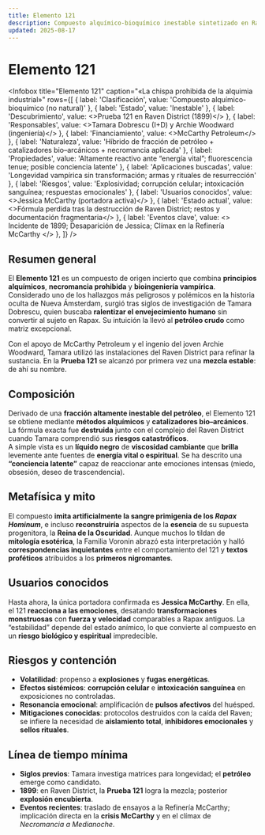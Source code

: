 ```yaml
---
title: Elemento 121
description: Compuesto alquímico-bioquímico inestable sintetizado en Raven District (Prueba 121); clave en la conspiración de Nueva Ámsterdam.
updated: 2025-08-17
---
```



# Elemento 121

<Infobox
  title="Elemento 121"
  caption="«La chispa prohibida de la alquimia industrial»"
  rows={[
    { label: 'Clasificación', value: 'Compuesto alquímico-bioquímico (no natural)' },
    { label: 'Estado', value: 'Inestable' },
    { label: 'Descubrimiento', value: <>Prueba 121 en <Link to="/CrSaSo/lugares/Raven%20District">Raven District</Link> (1899)</> },
    { label: 'Responsables', value: <><Link to="/CrSaSo/personajes/Tamara%20Dobrescu">Tamara Dobrescu</Link> (I+D) y <Link to="/CrSaSo/personajes/Archie%20Woodward">Archie Woodward</Link> (ingeniería)</> },
    { label: 'Financiamiento', value: <><Link to="/CrSaSo/familias/McCarthy%20Petroleum">McCarthy Petroleum</Link></> },
    { label: 'Naturaleza', value: 'Híbrido de fracción de petróleo + catalizadores bio–arcánicos + necromancia aplicada' },
    { label: 'Propiedades', value: 'Altamente reactivo ante “energía vital”; fluorescencia tenue; posible conciencia latente' },
    { label: 'Aplicaciones buscadas', value: 'Longevidad vampírica sin transformación; armas y rituales de resurrección' },
    { label: 'Riesgos', value: 'Explosividad; corrupción celular; intoxicación sanguínea; respuestas emocionales' },
    { label: 'Usuarios conocidos', value: <><Link to="/CrSaSo/personajes/Jessica%20McCarthy">Jessica McCarthy</Link> (portadora activa)</> },
    { label: 'Estado actual', value: <>Fórmula perdida tras la destrucción de <Link to="/CrSaSo/lugares/Raven%20District">Raven District</Link>; restos y documentación fragmentaria</> },
    { label: 'Eventos clave', value: <>
      <Link to="/CrSaSo/lugares/Raven%20District">Incidente de 1899</Link>; 
      <Link to="/CrSaSo/eventos/Desaparicion%20de%20Jessica%20McCarthy">Desaparición de Jessica</Link>; 
      <Link to="/CrSaSo/lugares/La%20Refiner%C3%ADa%20McCarthy">Clímax en la Refinería McCarthy</Link>
    </> },
  ]}
/>

## Resumen general
El **Elemento 121** es un compuesto de origen incierto que combina **principios alquímicos**, **necromancia prohibida** y **bioingeniería vampírica**. Considerado uno de los hallazgos más peligrosos y polémicos en la historia oculta de <Link to="/CrSaSo/lugares/Nueva%20Ámsterdam">Nueva Ámsterdam</Link>, surgió tras siglos de investigación de <Link to="/CrSaSo/personajes/Tamara%20Dobrescu">Tamara Dobrescu</Link>, quien buscaba **ralentizar el envejecimiento humano** sin convertir al sujeto en Rapax. Su intuición la llevó al **petróleo crudo** como matriz excepcional.

Con el apoyo de <Link to="/CrSaSo/familias/McCarthy%20Petroleum">McCarthy Petroleum</Link> y el ingenio del joven <Link to="/CrSaSo/personajes/Archie%20Woodward">Archie Woodward</Link>, Tamara utilizó las instalaciones del <Link to="/CrSaSo/lugares/Raven%20District">Raven District</Link> para refinar la sustancia. En la **Prueba 121** se alcanzó por primera vez una **mezcla estable**: de ahí su nombre.

## Composición
Derivado de una **fracción altamente inestable del petróleo**, el Elemento 121 se obtiene mediante **métodos alquímicos** y **catalizadores bio–arcánicos**. La fórmula exacta fue **destruida** junto con el complejo del Raven District cuando Tamara comprendió sus **riesgos catastróficos**.  
A simple vista es un **líquido negro** de **viscosidad cambiante** que **brilla** levemente ante fuentes de **energía vital o espiritual**. Se ha descrito una **“conciencia latente”** capaz de reaccionar ante emociones intensas (miedo, obsesión, deseo de trascendencia).

## Metafísica y mito
El compuesto **imita artificialmente la sangre primigenia de los _Rapax Hominum_**, e incluso **reconstruiría** aspectos de la **esencia** de su supuesta progenitora, la **Reina de la Oscuridad**. Aunque muchos lo tildan de **mitología esotérica**, la <Link to="/CrSaSo/familias/La%20Familia%20Voronin">Familia Voronin</Link> abrazó esta interpretación y halló **correspondencias inquietantes** entre el comportamiento del 121 y **textos proféticos** atribuidos a los **primeros nigromantes**.

## Usuarios conocidos
Hasta ahora, la única portadora confirmada es **<Link to="/CrSaSo/personajes/Jessica%20McCarthy">Jessica McCarthy</Link>**. En ella, el 121 **reacciona a las emociones**, desatando **transformaciones monstruosas** con **fuerza y velocidad** comparables a Rapax antiguos. La “estabilidad” depende del estado anímico, lo que convierte al compuesto en un **riesgo biológico y espiritual** impredecible.

## Riesgos y contención
- **Volatilidad**: propenso a **explosiones** y **fugas energéticas**.  
- **Efectos sistémicos**: **corrupción celular** e **intoxicación sanguínea** en exposiciones no controladas.  
- **Resonancia emocional**: amplificación de **pulsos afectivos** del huésped.  
- **Mitigaciones conocidas**: protocolos destruidos con la caída del Raven; se infiere la necesidad de **aislamiento total**, **inhibidores emocionales** y **sellos rituales**.

## Línea de tiempo mínima
- **Siglos previos**: Tamara investiga matrices para longevidad; el **petróleo** emerge como candidato.  
- **1899**: en <Link to="/CrSaSo/lugares/Raven%20District">Raven District</Link>, la **Prueba 121** logra la mezcla; posterior **explosión encubierta**.  
- **Eventos recientes**: traslado de ensayos a la <Link to="/CrSaSo/lugares/La%20Refiner%C3%ADa%20McCarthy">Refinería McCarthy</Link>; implicación directa en la **crisis McCarthy** y en el clímax de _Necromancia a Medianoche_.
